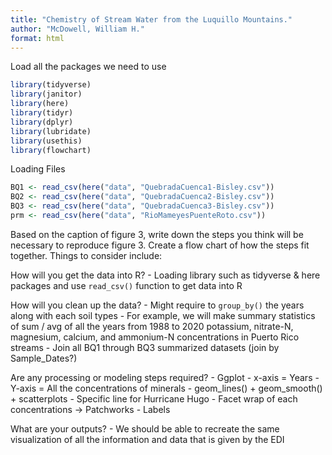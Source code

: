 ```yaml
---
title: "Chemistry of Stream Water from the Luquillo Mountains."
author: "McDowell, William H."
format: html
---
```


Load all the packages we need to use
```r
library(tidyverse)
library(janitor)
library(here)
library(tidyr)
library(dplyr)
library(lubridate)
library(usethis)
library(flowchart)
```

Loading Files
```r
BQ1 <- read_csv(here("data", "QuebradaCuenca1-Bisley.csv"))
BQ2 <- read_csv(here("data", "QuebradaCuenca2-Bisley.csv"))
BQ3 <- read_csv(here("data", "QuebradaCuenca3-Bisley.csv"))
prm <- read_csv(here("data", "RioMameyesPuenteRoto.csv"))
```

Based on the caption of figure 3, write down the steps you think will be necessary to reproduce figure 3.
Create a flow chart of how the steps fit together. Things to consider include:

How will you get the data into R?
  - Loading library such as tidyverse & here packages and use `read_csv()` function to get data into R
  
How will you clean up the data?
  - Might require to `group_by()` the years along with each soil types
  - For example, we will make summary statistics of sum / avg of all the years from 1988 to 2020 potassium, nitrate-N, magnesium, calcium, and ammonium-N concentrations in Puerto Rico streams
  - Join all BQ1 through BQ3 summarized datasets (join by Sample_Dates?)
  
Are any processing or modeling steps required?
  - Ggplot
    - x-axis = Years
    - Y-axis = All the concentrations of minerals
    - geom_lines() + geom_smooth() + scatterplots 
    - Specific line for Hurricane Hugo
    - Facet wrap of each concentrations -> Patchworks
    - Labels
    
  
What are your outputs?
  - We should be able to recreate the same visualization of all the information and data that is given by the EDI
  
